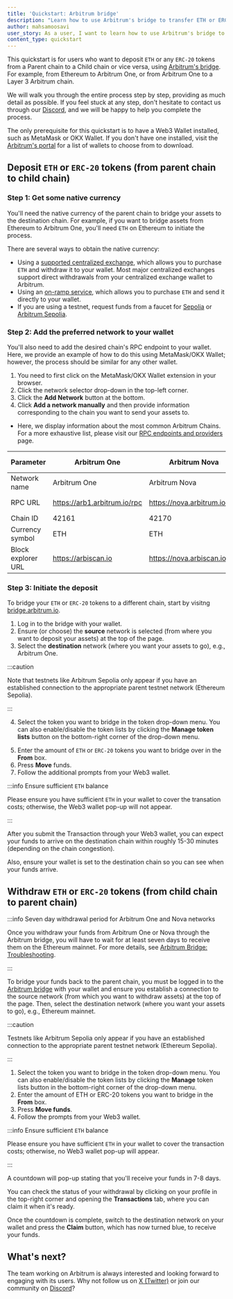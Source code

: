 ```yaml
---
title: 'Quickstart: Arbitrum bridge'
description: "Learn how to use Arbitrum's bridge to transfer ETH or ERC-20 tokens between a parent chain and a child chain"
author: mahsamoosavi
user_story: As a user, I want to learn how to use Arbitrum's bridge to transfer ETH or ERC-20 tokens between a parent chain and a child chain
content_type: quickstart
---
```



This quickstart is for users who want to deposit `ETH` or any `ERC-20` tokens from a <a data-quicklook-from="parent-chain">Parent chain</a> to a <a data-quicklook-from="child-chain">Child chain</a> or vice versa, using [Arbitrum's bridge](https://bridge.arbitrum.io/). For example, from Ethereum to Arbitrum One, or from <a data-quicklook-from="arbitrum-one">Arbitrum One</a> to a Layer 3 Arbitrum chain.

We will walk you through the entire process step by step, providing as much detail as possible. If you feel stuck at any step, don't hesitate to contact us through our [Discord](https://discord.gg/arbitrum), and we will be happy to help you complete the process.

The only prerequisite for this quickstart is to have a Web3 <a data-quicklook-from="wallet">Wallet</a> installed, such as MetaMask or OKX Wallet. If you don't have one installed, visit the [Arbitrum's portal](https://portal.arbitrum.io/?categories=wallet) for a list of wallets to choose from to download.

## Deposit `ETH` or `ERC-20` tokens (from parent chain to child chain)

### Step 1: Get some native currency

You'll need the native currency of the parent chain to bridge your assets to the destination chain. For example, if you want to bridge assets from Ethereum to Arbitrum One, you'll need `ETH` on Ethereum to initiate the process.

There are several ways to obtain the native currency:

- Using a [supported centralized exchange](https://portal.arbitrum.io/projects?chains=arbitrum-one_arbitrum-nova&subcategories=centralized-exchanges), which allows you to purchase `ETH` and withdraw it to your wallet. Most major centralized exchanges support direct withdrawals from your centralized exchange wallet to Arbitrum.
- Using an [on-ramp service](https://portal.arbitrum.io/projects?chains=arbitrum-one_arbitrum-nova&subcategories=fiat-on-ramp), which allows you to purchase `ETH` and send it directly to your wallet.
- If you are using a testnet, request funds from a faucet for [Sepolia](https://sepoliafaucet.com/) or [Arbitrum Sepolia](https://faucet.quicknode.com/arbitrum/sepolia).

### Step 2: Add the preferred network to your wallet

You'll also need to add the desired chain's RPC endpoint to your wallet. Here, we provide an example of how to do this using MetaMask/OKX Wallet; however, the process should be similar for any other wallet.

1. You need to first click on the MetaMask/OKX Wallet extension in your browser.
2. Click the network selector drop-down in the top-left corner.
3. Click the **Add Network** button at the bottom.
4. Click **Add a network manually** and then provide information corresponding to the chain you want to send your assets to.

<ImageZoom
  src="/img/arb-bridge-getting_started_users_1.png"
  alt="Add the desired destination network to your MetaMask/OKX wallet"
  className="img-600px"
/>

- Here, we display information about the most common Arbitrum Chains. For a more exhaustive list, please visit our [RPC endpoints and providers](/build-decentralized-apps/reference/01-node-providers.mdx) page.

| Parameter          | Arbitrum One                 | <a data-quicklook-from="arbitrum-nova">Arbitrum Nova</a>                | Arbitrum Sepolia (testnet)             |
| ------------------ | ---------------------------- | ---------------------------- | -------------------------------------- |
| Network name       | Arbitrum One                 | Arbitrum Nova                | Arbitrum Sepolia                       |
| RPC URL            | https://arb1.arbitrum.io/rpc | https://nova.arbitrum.io/rpc | https://sepolia-rollup.arbitrum.io/rpc |
| Chain ID           | 42161                        | 42170                        | 421614                                 |
| Currency symbol    | ETH                          | ETH                          | SepoliaETH                             |
| Block explorer URL | https://arbiscan.io          | https://nova.arbiscan.io/    | https://sepolia.arbiscan.io            |

### Step 3: Initiate the deposit

To bridge your `ETH` or `ERC-20` tokens to a different chain, start by visitng [bridge.arbitrum.io](https://bridge.arbitrum.io/).

1. Log in to the bridge with your wallet.
2. Ensure (or choose) the **source** network is selected (from where you want to deposit your assets) at the top of the page.
3. Select the **destination** network (where you want your assets to go), e.g., Arbitrum One.

:::caution

Note that testnets like Arbitrum Sepolia only appear if you have an established connection to the appropriate parent testnet network (Ethereum Sepolia).

:::

<ImageZoom
  src="/img/arb-bridge-getting_started_users_2.png"
  alt="Add the desired network to your Web3 wallet"
  className="img-600px"
/>

4. Select the token you want to bridge in the token drop-down menu. You can also enable/disable the token lists by clicking the **Manage token lists** button on the bottom-right corner of the drop-down menu.

<ImageZoom
  src="/img/arb-bridge-getting_started_users_3.png"
  alt="Select the token to bridge"
  className="img-600px"
/>

5. Enter the amount of `ETH` or `ERC-20` tokens you want to bridge over in the **From** box.
6. Press **Move** funds.
7. Follow the additional prompts from your Web3 wallet.

:::info Ensure sufficient `ETH` balance

Please ensure you have sufficient `ETH` in your wallet to cover the transation costs; otherwise, the Web3 wallet pop-up will not appear.

:::

<ImageZoom
  src="/img/arb-bridge-getting_started_users_4.png"
  alt="Enter the amount of tokens to bridge"
  className="img-600px"
/>

After you submit the <a data-quicklook-from="transaction">Transaction</a> through your Web3 wallet, you can expect your funds to arrive on the destination chain within roughly 15-30 minutes (depending on the chain congestion).

Also, ensure your wallet is set to the destination chain so you can see when your funds arrive.

## Withdraw `ETH` or `ERC-20` tokens (from child chain to parent chain)

:::info Seven day withdrawal period for Arbitrum One and Nova networks

Once you withdraw your funds from Arbitrum One or Nova through the Arbitrum bridge, you will have to wait for at least seven days to receive them on the Ethereum mainnet. For more details, see [Arbitrum Bridge: Troubleshooting](/arbitrum-bridge/03-troubleshooting.mdx#how-long-does-it-take-before-i-receive-my-funds-when-i-initiate-a-withdrawal-from-arbitrum-chains-one-and-nova).

:::

To bridge your funds back to the parent chain, you must be logged in to the [Arbitrum bridge](https://bridge.arbitrum.io/) with your wallet and ensure you establish a connection to the source network (from which you want to withdraw assets) at the top of the page. Then, select the destination network (where you want your assets to go), e.g., Ethereum mainnet.

:::caution

Testnets like Arbitrum Sepolia only appear if you have an established connection to the appropriate parent testnet network (Ethereum Sepolia).

:::

<ImageZoom
  src="/img/arb-bridge-getting_started_users_5.png"
  alt="Select the token to withdraw"
  className="img-600px"
/>

1. Select the token you want to bridge in the token drop-down menu. You can also enable/disable the token lists by clicking the **Manage** token lists button in the bottom-right corner of the drop-down menu.
2. Enter the amount of ETH or ERC-20 tokens you want to bridge in the **From** box.
3. Press **Move funds**.
4. Follow the prompts from your Web3 wallet.

:::info Ensure sufficient `ETH` balance

Please ensure you have sufficient `ETH` in your wallet to cover the transaction costs; otherwise, no Web3 wallet pop-up will appear.

:::

<ImageZoom
  src="/img/arb-bridge-getting_started_users_6.png"
  alt="Enter the amount of token to withdraw"
  className="img-600px"
/>

A countdown will pop-up stating that you'll receive your funds in 7-8 days.

You can check the status of your withdrawal by clicking on your profile in the top-right corner and opening the **Transactions** tab, where you can claim it when it's ready.

<ImageZoom
  src="/img/arb-bridge-getting_started_users_7.png"
  alt="See the transaction history"
  className="img-600px"
/>

Once the countdown is complete, switch to the destination network on your wallet and press the **Claim** button, which has now turned blue, to receive your funds.

## What's next?

The team working on Arbitrum is always interested and looking forward to engaging with its users. Why not follow us on [X (Twitter)](https://x.com/arbitrum) or join our community on [Discord](https://discord.gg/arbitrum)?
